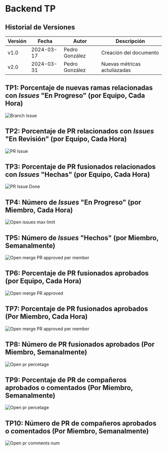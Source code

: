 # Backend TP

##  Historial de Versiones

| Versión | Fecha      | Autor          | Descripción                  |
| ------- | ---------- | -------------- | ---------------------------- |
| v1.0    | 2024-03-17 | Pedro González | Creación del documento       |
| v2.0    | 2024-03-31 | Pedro González | Nuevas métricas actuliazadas |

## TP1: Porcentaje de nuevas ramas relacionadas con _Issues_ "En Progreso" (por Equipo, Cada Hora)

![Branch Issue](/img/aln/back/2024-04-01-tp1.png)

## TP2: Porcentaje de PR relacionados con _Issues_ "En Revisión" (por Equipo, Cada Hora)

![PR Issue](/img/aln/back/2024-04-01-tp2.png)

## TP3: Porcentaje de PR fusionados relacionados con _Issues_ "Hechas" (por Equipo, Cada Hora)

![PR Issue Done](/img/aln/back/2024-04-01-tp3.png)

## TP4: Número de _Issues_ "En Progreso" (por Miembro, Cada Hora)

![Open issues max limit](/img/aln/back/2024-04-01-tp4.png)

## TP5: Número de _Issues_ "Hechos" (por Miembro, Semanalmente)

![Open merge PR approved per member](/img/aln/back/2024-04-01-tp5.png)

## TP6: Porcentaje de PR fusionados aprobados (por Equipo, Cada Hora)

![Open merge PR approved](/img/aln/back/2024-04-01-tp6.png)

## TP7: Porcentaje de PR fusionados aprobados (Por Miembro, Cada Hora)

![Open merge PR approved per member](/img/aln/back/2024-04-01-tp7.png)

## TP8: Número de PR fusionados aprobados (Por Miembro, Semanalmente)

![Open pr percetage](/img/aln/back/2024-04-01-tp8.png)

## TP9: Porcentaje de PR de compañeros aprobados o comentados (Por Miembro, Semanalmente)

![Open pr percetage](/img/aln/back/2024-04-01-tp9.png)

## TP10: Número de PR de compañeros aprobados o comentados (Por Miembro, Semanalmente)

![Open pr comments num](/img/aln/back/2024-04-01-tp10.png)
